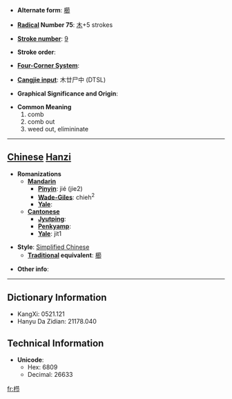 * '''Alternate form''': [[櫛]]

* '''[[Wiktionary:Chinese radical index| Radical]] Number 75''': [[Wiktionary:Chinese radical index 木|木]]+5 strokes

* '''[[Wiktionary:Chinese total strokes index|Stroke number]]''': [[Wiktionary:Chinese total strokes index 9|9]]

* '''Stroke order''': 

* '''[[Wiktionary:Chinese four corner index|Four-Corner System]]''': 

* '''[[Wiktionary:Chinese Cangjie index|Cangjie input]]''': 木廿尸中 (DTSL)

* '''Graphical Significance and Origin''': 

* '''Common Meaning'''
*#comb
*# comb out
*# weed out, elimininate


----

== [[Chinese]] [[Hanzi]] ==

* '''Romanizations'''
** '''[[Mandarin]]'''
*** '''[[Pinyin]]''': jié (jie2)
*** '''[[Wade-Giles]]''': chieh<sup>2</sup>
*** '''[[Yale]]''': 
** '''[[Cantonese]]'''
*** '''[[Jyutping]]''':
*** '''[[Penkyamp]]''': 
*** '''[[Yale]]''': jit1

* '''Style''': [[Simplified Chinese]] 
** '''[[Traditional Chinese|Traditional]] equivalent''': [[櫛]]

* '''Other info''': 

----

== Dictionary Information ==

* KangXi: 0521.121
* Hanyu Da Zidian: 21178.040

== Technical Information ==

* '''Unicode''':
** Hex: 6809
** Decimal: 26633

[[fr:栉]]